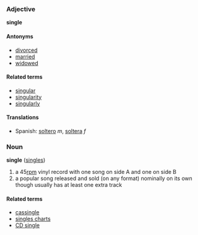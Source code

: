 ===Adjective===
'''single'''

====Antonyms====
*[[divorced]]
*[[married]]
*[[widowed]]

====Related terms====
*[[singular]]
*[[singularity]]
*[[singularly]]

====Translations====
*Spanish: [[soltero]] ''m'', [[soltera]] ''f''

===Noun===
'''single''' ([[singles]])

# a 45[[rpm]] vinyl record with one song on side A and one on side B
# a popular song released and sold (on any format) nominally on its own though usually has at least one extra track

====Related terms====
*[[cassingle]]
*[[singles charts]]
*[[CD single]]